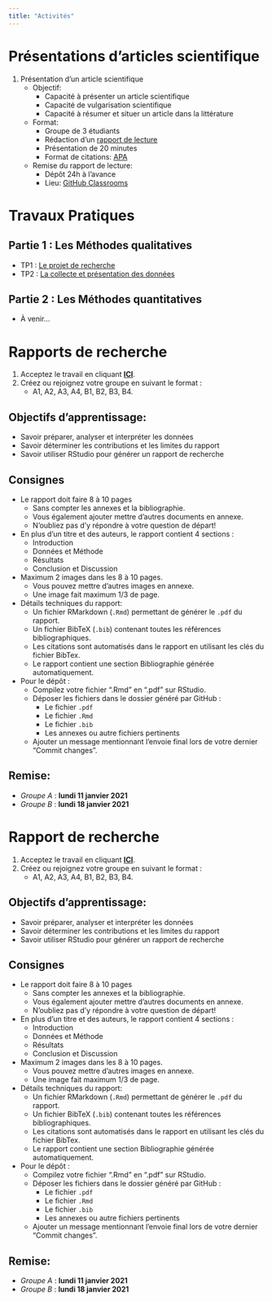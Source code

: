 ```yaml
---
title: "Activités"
---
```


# Présentations d'articles scientifique

1. Présentation d'un article scientifique
    - Objectif:
        - Capacité à présenter un article scientifique
        - Capacité de vulgarisation scientifique
        - Capacité à résumer et situer un article dans la littérature
    - Format:
        - Groupe de 3 étudiants
        - Rédaction d'un [rapport de lecture](https://github.com/mickaeltemporao/CMT3A-MSS-template/blob/master/README.md)
        - Présentation de 20 minutes
        - Format de citations: [APA](https://www.mendeley.com/guides/apa-citation-guide)
    - Remise du rapport de lecture:
        - Dépôt 24h à l'avance
        - Lieu: [GitHub Classrooms]()

# Travaux Pratiques

## Partie 1 : Les Méthodes qualitatives

- TP1 : [Le projet de recherche](tp_01_project)
- TP2 : [La collecte et présentation des données](tp_02_data)

## Partie 2 : Les Méthodes quantitatives

- À venir...

# Rapports de recherche

1. Acceptez le travail en cliquant **[ICI](https://classroom.github.com/g/gBLIj52O)**.
2. Créez ou rejoignez votre groupe en suivant le format :
    - A1, A2, A3, A4, B1, B2, B3, B4.

## Objectifs d'apprentissage:

- Savoir préparer, analyser et interpréter les données
- Savoir déterminer les contributions et les limites du rapport
- Savoir utiliser RStudio pour générer un rapport de recherche

## Consignes

- Le rapport doit faire 8 à 10 pages
    - Sans compter les annexes et la bibliographie.
    - Vous également ajouter mettre d'autres documents en annexe.
    - N'oubliez pas d'y répondre à votre question de départ!
- En plus d'un titre et des auteurs, le rapport contient 4 sections :
    - Introduction
    - Données et Méthode
    - Résultats
    - Conclusion et Discussion
- Maximum 2 images dans les 8 à 10 pages.
    - Vous pouvez mettre d'autres images en annexe.
    - Une image fait maximum 1/3 de page.
- Détails techniques du rapport:
    - Un fichier RMarkdown (`.Rmd`) permettant de générer le `.pdf` du rapport.
    - Un fichier BibTeX (`.bib`) contenant toutes les références bibliographiques.
    - Les citations sont automatisés dans le rapport en utilisant les clés du fichier BibTex.
    - Le rapport contient une section Bibliographie générée automatiquement.
- Pour le dépôt :
    - Compilez votre fichier ".Rmd" en ".pdf" sur RStudio.
    - Déposer les fichiers dans le dossier généré par GitHub :
        - Le fichier `.pdf`
        - Le fichier `.Rmd`
        - Le fichier `.bib`
        - Les annexes ou autre fichiers pertinents
    - Ajouter un message mentionnant l'envoie final lors de votre dernier "Commit changes".

## Remise:
- *Groupe A* : **lundi 11 janvier 2021**
- *Groupe B* : **lundi 18 janvier 2021**




# Rapport de recherche

1. Acceptez le travail en cliquant **[ICI](https://classroom.github.com/g/gBLIj52O)**.
2. Créez ou rejoignez votre groupe en suivant le format :
    - A1, A2, A3, A4, B1, B2, B3, B4.

## Objectifs d'apprentissage:

- Savoir préparer, analyser et interpréter les données
- Savoir déterminer les contributions et les limites du rapport
- Savoir utiliser RStudio pour générer un rapport de recherche

## Consignes

- Le rapport doit faire 8 à 10 pages
    - Sans compter les annexes et la bibliographie.
    - Vous également ajouter mettre d'autres documents en annexe.
    - N'oubliez pas d'y répondre à votre question de départ!
- En plus d'un titre et des auteurs, le rapport contient 4 sections :
    - Introduction
    - Données et Méthode
    - Résultats
    - Conclusion et Discussion
- Maximum 2 images dans les 8 à 10 pages.
    - Vous pouvez mettre d'autres images en annexe.
    - Une image fait maximum 1/3 de page.
- Détails techniques du rapport:
    - Un fichier RMarkdown (`.Rmd`) permettant de générer le `.pdf` du rapport.
    - Un fichier BibTeX (`.bib`) contenant toutes les références bibliographiques.
    - Les citations sont automatisés dans le rapport en utilisant les clés du fichier BibTex.
    - Le rapport contient une section Bibliographie générée automatiquement.
- Pour le dépôt :
    - Compilez votre fichier ".Rmd" en ".pdf" sur RStudio.
    - Déposer les fichiers dans le dossier généré par GitHub :
        - Le fichier `.pdf`
        - Le fichier `.Rmd`
        - Le fichier `.bib`
        - Les annexes ou autre fichiers pertinents
    - Ajouter un message mentionnant l'envoie final lors de votre dernier "Commit changes".

## Remise:
- *Groupe A* : **lundi 11 janvier 2021**
- *Groupe B* : **lundi 18 janvier 2021**

